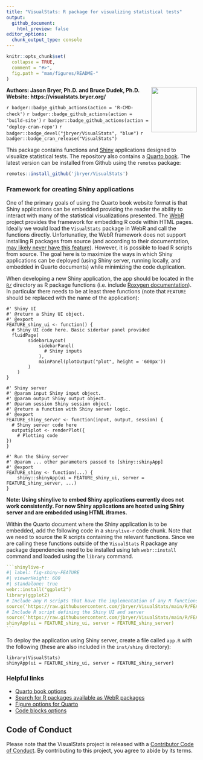 ```yaml
---
title: "VisualStats: R package for visualizing statistical tests"
output:
  github_document:
    html_preview: false
editor_options:
  chunk_output_type: console
---
```


```r
knitr::opts_chunk$set(
  collapse = TRUE,
  comment = "#>",
  fig.path = "man/figures/README-"
)
```

<img src="man/figures/VisualStats.png" align="right" width="120" />

**Authors: Jason Bryer, Ph.D. and Bruce Dudek, Ph.D.**    
**Website: https://visualstats.bryer.org/**

`r badger::badge_github_actions(action = 'R-CMD-check')`
`r badger::badge_github_actions(action = 'build-site')`
`r badger::badge_github_actions(action = 'deploy-cran-repo')`
`r badger::badge_devel("jbryer/VisualStats", "blue")`
`r badger::badge_cran_release("VisualStats")`

This package contains functions and [Shiny](https://shiny.rstudio.com) applications designed to visualize statistical tests. The repository also contains a [Quarto book](https://jbryer.github.io/VisualStats). The latest version can be installed from Github using the `remotes` package:

```r
remotes::install_github('jbryer/VisualStats')
```



### Framework for creating Shiny applications

One of the primary goals of using the Quarto book website format is that Shiny applications can be embedded providing the reader the ability to interact with many of the statistical visualizations presented. The [WebR](https://docs.r-wasm.org/webr/latest/) project provides the framework for embedding R code within HTML pages. Ideally we would load the `VisualStats` package in WebR and call the functions directly. Unfortunatley, the WebR framework does not support installing R packages from source (and according to their documentation, [may likely never have this feature](https://docs.r-wasm.org/webr/latest/building.html#:~:text=It%20is%20not%20possible%20to,to%20install%20packages%20in%20webR.)). However, it is possible to load R scripts from source. The goal here is to maximize the ways in which Shiny applications can be deployed (using Shiny server, running locally, and embedded in Quarto documents) while minimizing the code duplication.

When developing a new Shiny application, the app should be located in the [`R/`](R/) directory as R package functions (i.e. include [Roxygen documentation](https://roxygen2.r-lib.org)). In particular there needs to be at least three functions (note that `FEATURE` should be replaced with the name of the application):

```
#' Shiny UI
#' @return a Shiny UI object.
#' @export
FEATURE_shiny_ui <- function() {
  # Shiny UI code here. Basic siderbar panel provided
  fluidPage(
		sidebarLayout(
			sidebarPanel(
			  # Shiny inputs
			),
			mainPanel(plotOutput("plot", height = '600px'))
		)
	)
}

#' Shiny server
#' @param input Shiny input object.
#' @param output Shiny output object.
#' @param session Shiny session object.
#' @return a function with Shiny server logic.
#' @export
FEATURE_shiny_server <- function(input, output, session) {
  # Shiny server code here
  output$plot <- renderPlot({
    # Plotting code
})
}

#' Run the Shiny server
#' @param ... other parameters passed to [shiny::shinyApp]
#' @export
FEATURE_shiny <- function(...) {
	shiny::shinyApp(ui = FEATURE_shiny_ui, server = FEATURE_shiny_server, ...)
}
```

**Note: Using shinylive to embed Shiny applications currently does not work consistently. For now Shiny applications are hosted using Shiny server and are embedded using HTML iframes.**

Within the Quarto document where the Shiny application is to be embedded, add the following code in a `shinylive-r` code chunk. Note that we need to source the R scripts containing the relevant functions. Since we are calling these functions outside of the `VisualStats` R package any package dependencies need to be installed using teh `webr::install` command and loaded using the `library` command.

````yml
```shinylive-r
#| label: fig-shiny-FEATURE
#| viewerHeight: 600
#| standalone: true
webr::install("ggplot2")
library(ggplot2)
# Include any R scripts that have the implementation of any R functions used
source('https://raw.githubusercontent.com/jbryer/VisualStats/main/R/FEATURE_vis.R')
# Include R script defining the Shiny UI and server
source('https://raw.githubusercontent.com/jbryer/VisualStats/main/R/FEATURE_shiny.R')
shinyApp(ui = FEATURE_shiny_ui, server = FEATURE_shiny_server)
```
````

To deploy the application using Shiny server, create a file called `app.R` with the following (these are also included in the `inst/shiny` directory):

```
library(VisualStats)
shinyApp(ui = FEATURE_shiny_ui, server = FEATURE_shiny_server)
```

### Helpful links

* [Quarto book options](https://quarto.org/docs/reference/projects/books.html#sidebar)
* [Search for R packages available as WebR packages](https://rud.is/w/webr-pkgs/)
* [Figure options for Quarto](https://quarto.org/docs/authoring/figures.html)
* [Code blocks options](https://quarto.org/docs/output-formats/html-code.html)


## Code of Conduct
  
 Please note that the VisualStats project is released with a [Contributor Code of Conduct](https://contributor-covenant.org/version/2/1/CODE_OF_CONDUCT.html). By contributing to this project, you agree to abide by its terms.
